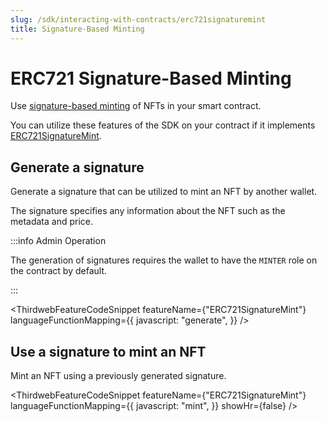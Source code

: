 ```yaml
---
slug: /sdk/interacting-with-contracts/erc721signaturemint
title: Signature-Based Minting
---
```



# ERC721 Signature-Based Minting

Use [signature-based minting](/sdk/advanced-features/on-demand-minting) of NFTs in your smart contract.

You can utilize these features of the SDK on your contract if it implements [ERC721SignatureMint](/extensions/erc-721/erc721signaturemint).

<div className="row" style={{ marginBottom: 24 }}>
  <div className="col col--12" style={{ marginTop: 8 }}>
    <QuickstartCard
      name="Learn how to implement ERC721SignatureMint in your smart contract"
      link={"/extensions/erc-721/erc721signaturemint"}
      image="/assets/icons/general.png"
    />
  </div>
</div>

## Generate a signature

Generate a signature that can be utilized to mint an NFT by another wallet.

The signature specifies any information about the NFT such as the metadata and price.

:::info Admin Operation

The generation of signatures requires the wallet to have the `MINTER` role on the contract by default.

:::

<ThirdwebFeatureCodeSnippet
  featureName={"ERC721SignatureMint"}
  languageFunctionMapping={{
    javascript: "generate",
  }}
/>

## Use a signature to mint an NFT

Mint an NFT using a previously generated signature.

<ThirdwebFeatureCodeSnippet
  featureName={"ERC721SignatureMint"}
  languageFunctionMapping={{
    javascript: "mint",
  }}
  showHr={false}
/>

